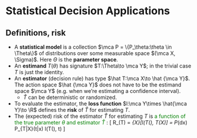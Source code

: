 # Statistical Decision Applications 

## Definitions, risk {-}

- A **statistical model** is a collection 
    $\mca P = \{P_\theta:\theta \in \Theta\}$ of distributions 
    over some measurable space $(\mca X, \Sigma)$. 
    Here $\Theta$ is the **parameter space**. 
- An **estimand** $T(\theta)$ has signature $T:\Theta\to \mca Y$; 
    in the trivial case $T$ is just the identity. 
- An **estimator** (decision rule) has type $\hat T:\mca X\to \hat {\mca Y}$. 
    The action space $\hat {\mca Y}$ does not have to be 
    the estimand space $\mca Y$ (e.g. when we're estimating a confidence interval). 
    - $\hat T$ can be deterministic or randomized. 
- To evaluate the estimator, the **loss function** $l:\mca Y\times \hat{\mca Y}\to \R$ 
    defines the **risk** of $\hat T$ for estimating $T$. 
- The (expected) risk of the estimator $\hat T$ for estimating $T$ is 
    <span style="color:green">a function of the true parameter $\theta$ 
    and estimator $\hat T$ </span>: 
\[ 
    R_\theta(\hat T) 
    = \Exp_{X\sim \theta}[l(T(\theta), \hat T(X)] 
    = \int P_\theta(dx) P_{\hat T|X}(\hat t|x) l(T(\theta), \hat t)
\] 
